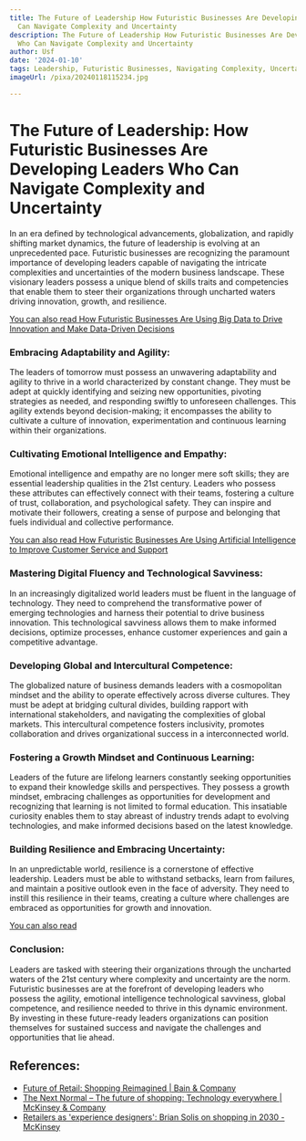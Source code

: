 ```yaml
---
title: The Future of Leadership How Futuristic Businesses Are Developing Leaders Who
  Can Navigate Complexity and Uncertainty
description: The Future of Leadership How Futuristic Businesses Are Developing Leaders
  Who Can Navigate Complexity and Uncertainty
author: Usf
date: '2024-01-10'
tags: Leadership, Futuristic Businesses, Navigating Complexity, Uncertainty
imageUrl: /pixa/20240118115234.jpg

---
```

# The Future of Leadership: How Futuristic Businesses Are Developing Leaders Who Can Navigate Complexity and Uncertainty

In an era defined  by technological advancements, globalization,  and rapidly shifting market dynamics, the future of leadership is evolving at an unprecedented pace. Futuristic businesses are recognizing the paramount importance of developing leaders  capable  of navigating the intricate complexities and uncertainties of the modern business landscape. These visionary leaders possess a unique blend  of skills traits  and competencies that enable  them  to steer their organizations through uncharted waters driving innovation,  growth, and resilience.

[You can also read How Futuristic Businesses Are Using Big Data to Drive Innovation and Make Data-Driven Decisions](How%20Futuristic%20Businesses%20Are%20Using%20Big%20Data%20to%20Drive%20Innovation%20and%20Make%20Data-Driven%20Decisions)


### Embracing Adaptability and Agility:

The leaders of tomorrow must  possess an unwavering adaptability  and agility  to thrive in a world characterized by constant change. They must  be adept at  quickly identifying and seizing new opportunities, pivoting strategies as needed, and responding swiftly to unforeseen challenges.  This agility extends beyond decision-making;  it encompasses the ability to cultivate a culture of innovation, experimentation and continuous learning within their organizations.

### Cultivating Emotional Intelligence and  Empathy:

Emotional intelligence and empathy are no longer mere soft skills; they are essential leadership qualities  in the 21st century. Leaders who possess these attributes can  effectively connect with their teams, fostering  a culture of trust, collaboration, and psychological safety.  They can inspire  and motivate  their followers, creating a  sense of purpose and belonging  that fuels individual and collective performance.

[You can also read How Futuristic Businesses Are  Using Artificial Intelligence to Improve Customer Service  and Support](How%20Futuristic%20Businesses%20Are%20Using%20Artificial%20Intelligence%20to%20Improve%20Customer%20Service%20and%20Support)


### Mastering Digital Fluency and Technological Savviness:

In an increasingly  digitalized world leaders must be fluent in the language of  technology. They need to comprehend the transformative power of emerging technologies and  harness their potential to drive business innovation. This  technological savviness allows them to make informed decisions, optimize processes, enhance customer  experiences and gain a competitive advantage.

### Developing Global and Intercultural Competence:

The globalized nature of business demands leaders with a cosmopolitan mindset and the ability to operate effectively across diverse cultures. They must be adept  at bridging cultural divides,  building rapport with international stakeholders, and navigating the complexities of global markets. This intercultural competence fosters inclusivity, promotes collaboration and drives  organizational success in a  interconnected world.

### Fostering a Growth Mindset and Continuous Learning:

Leaders of the future are lifelong learners constantly seeking  opportunities to expand their knowledge skills  and perspectives. They possess a  growth mindset,  embracing challenges as opportunities for development and recognizing that learning is not limited to formal education. This insatiable curiosity enables them to stay abreast of industry trends adapt to evolving technologies, and make informed decisions  based on the latest knowledge.

### Building Resilience and Embracing Uncertainty:

In an unpredictable  world, resilience is a  cornerstone  of effective leadership. Leaders must be able to withstand setbacks, learn from failures, and maintain a  positive outlook even in  the face of adversity. They need to instill this resilience in their  teams, creating a culture where challenges are embraced as opportunities for growth and innovation.

[You can also read ]()


### Conclusion:

Leaders are tasked with steering their organizations through the uncharted waters of the 21st century where complexity  and  uncertainty are the norm.  Futuristic businesses are at the forefront of developing leaders who possess the agility, emotional intelligence  technological savviness, global competence, and resilience  needed to thrive in  this dynamic  environment. By investing in these  future-ready leaders organizations can position themselves for sustained success and navigate the  challenges and opportunities that lie ahead.

## References:
- [Future of Retail: Shopping Reimagined | Bain & Company](https://www.bain.com/how-we-help/future-of-retail-shopping-reimagined/)
- [The Next Normal – The future of shopping: Technology everywhere | McKinsey & Company](https://www.mckinsey.com/featured-insights/the-next-normal/shopping)
- [Retailers as 'experience designers': Brian Solis on shopping in 2030 - McKinsey](https://www.mckinsey.com/capabilities/growth-marketing-and-sales/our-insights/retailers-as-experience-designers-brian-solis-on-shopping-in-2030)
